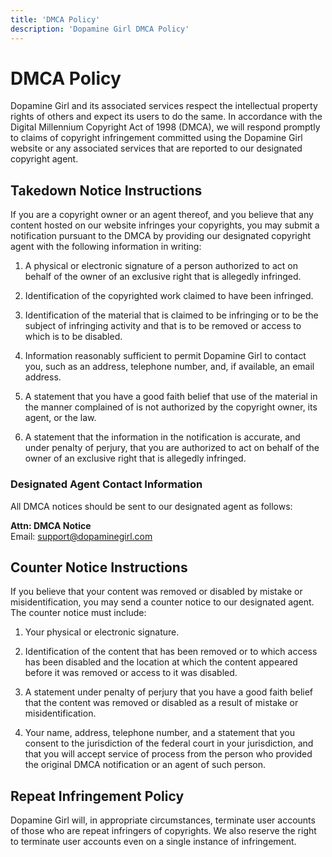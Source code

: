 ```yaml
---
title: 'DMCA Policy'
description: 'Dopamine Girl DMCA Policy'
---
```


# DMCA Policy

Dopamine Girl and its associated services respect the intellectual property rights of others and expect its users to do the same. In accordance with the Digital Millennium Copyright Act of 1998 (DMCA), we will respond promptly to claims of copyright infringement committed using the Dopamine Girl website or any associated services that are reported to our designated copyright agent.

## Takedown Notice Instructions

If you are a copyright owner or an agent thereof, and you believe that any content hosted on our website infringes your copyrights, you may submit a notification pursuant to the DMCA by providing our designated copyright agent with the following information in writing:

1. A physical or electronic signature of a person authorized to act on behalf of the owner of an exclusive right that is allegedly infringed.

2. Identification of the copyrighted work claimed to have been infringed.

3. Identification of the material that is claimed to be infringing or to be the subject of infringing activity and that is to be removed or access to which is to be disabled.

4. Information reasonably sufficient to permit Dopamine Girl to contact you, such as an address, telephone number, and, if available, an email address.

5. A statement that you have a good faith belief that use of the material in the manner complained of is not authorized by the copyright owner, its agent, or the law.

6. A statement that the information in the notification is accurate, and under penalty of perjury, that you are authorized to act on behalf of the owner of an exclusive right that is allegedly infringed.

### Designated Agent Contact Information

All DMCA notices should be sent to our designated agent as follows:

**Attn: DMCA Notice**   
Email: support@dopaminegirl.com

## Counter Notice Instructions

If you believe that your content was removed or disabled by mistake or misidentification, you may send a counter notice to our designated agent. The counter notice must include:

1. Your physical or electronic signature.

2. Identification of the content that has been removed or to which access has been disabled and the location at which the content appeared before it was removed or access to it was disabled.

3. A statement under penalty of perjury that you have a good faith belief that the content was removed or disabled as a result of mistake or misidentification.

4. Your name, address, telephone number, and a statement that you consent to the jurisdiction of the federal court in your jurisdiction, and that you will accept service of process from the person who provided the original DMCA notification or an agent of such person.

## Repeat Infringement Policy

Dopamine Girl will, in appropriate circumstances, terminate user accounts of those who are repeat infringers of copyrights. We also reserve the right to terminate user accounts even on a single instance of infringement.